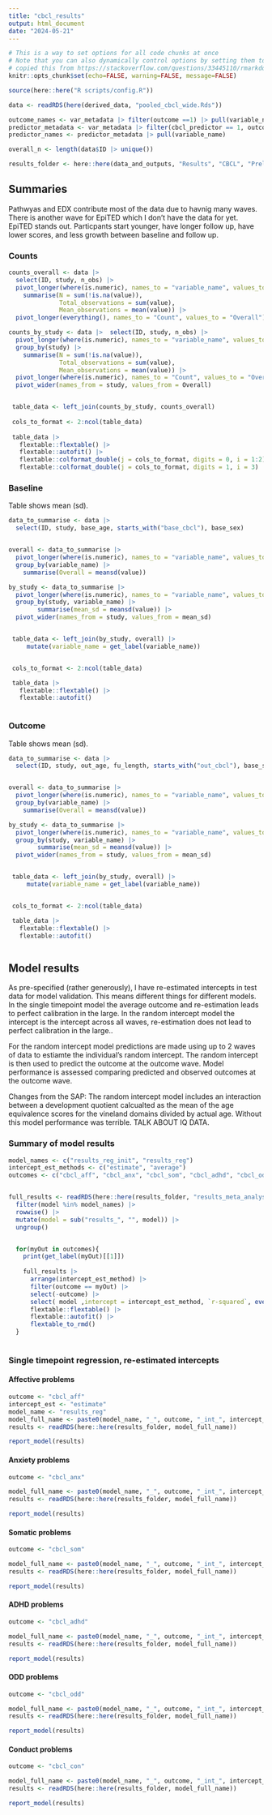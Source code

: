 ```yaml
---
title: "cbcl_results"
output: html_document
date: "2024-05-21"
---
```


```r
# This is a way to set options for all code chunks at once
# Note that you can also dynamically control options by setting them to a value
# copied this from https://stackoverflow.com/questions/33445110/rmarkdown-global-options-vs-opts-chunk we may want to change the figure options
knitr::opts_chunk$set(echo=FALSE, warning=FALSE, message=FALSE)
```

```r

  
source(here::here("R scripts/config.R")) 

data <- readRDS(here(derived_data, "pooled_cbcl_wide.Rds"))

outcome_names <- var_metadata |> filter(outcome ==1) |> pull(variable_name)
predictor_metadata <- var_metadata |> filter(cbcl_predictor == 1, outcome ==0)
predictor_names <- predictor_metadata |> pull(variable_name)

overall_n <- length(data$ID |> unique())

results_folder <- here::here(data_and_outputs, "Results", "CBCL", "Prelim")


```

## Summaries
Pathwyas and EDX contribute most of the data due to havnig many waves. There is another wave for EpiTED which I don't have the data for yet. 
EpiTED stands out. Particpants start younger, have longer follow up, have lower scores, and less growth between baseline and follow up.

### Counts

```r


counts_overall <- data |> 
  select(ID, study, n_obs) |> 
  pivot_longer(where(is.numeric), names_to = "variable_name", values_to = "value") |> 
    summarise(N = sum(!is.na(value)),
              Total_observations = sum(value),
              Mean_observations = mean(value)) |> 
  pivot_longer(everything(), names_to = "Count", values_to = "Overall") 

counts_by_study <- data |>  select(ID, study, n_obs) |> 
  pivot_longer(where(is.numeric), names_to = "variable_name", values_to = "value") |> 
  group_by(study) |> 
    summarise(N = sum(!is.na(value)),
              Total_observations = sum(value),
              Mean_observations = mean(value)) |> 
  pivot_longer(where(is.numeric), names_to = "Count", values_to = "Overall") |> 
  pivot_wider(names_from = study, values_from = Overall) 


 table_data <- left_join(counts_by_study, counts_overall) 
 
 cols_to_format <- 2:ncol(table_data)
 
 table_data |> 
   flextable::flextable() |> 
   flextable::autofit() |> 
   flextable::colformat_double(j = cols_to_format, digits = 0, i = 1:2) |> 
   flextable::colformat_double(j = cols_to_format, digits = 1, i = 3) 


```

### Baseline
Table shows mean (sd).
```r

data_to_summarise <- data |> 
  select(ID, study, base_age, starts_with("base_cbcl"), base_sex)


overall <- data_to_summarise |>
  pivot_longer(where(is.numeric), names_to = "variable_name", values_to = "value") |>
  group_by(variable_name) |>
    summarise(Overall = meansd(value)) 

by_study <- data_to_summarise |>
  pivot_longer(where(is.numeric), names_to = "variable_name", values_to = "value") |>
  group_by(study, variable_name) |>
        summarise(mean_sd = meansd(value)) |>
  pivot_wider(names_from = study, values_from = mean_sd)


 table_data <- left_join(by_study, overall) |> 
     mutate(variable_name = get_label(variable_name))


 cols_to_format <- 2:ncol(table_data)

 table_data |>
   flextable::flextable() |>
   flextable::autofit()



```
### Outcome
Table shows mean (sd).

```r

data_to_summarise <- data |> 
  select(ID, study, out_age, fu_length, starts_with("out_cbcl"), base_sex)


overall <- data_to_summarise |>
  pivot_longer(where(is.numeric), names_to = "variable_name", values_to = "value") |>
  group_by(variable_name) |>
    summarise(Overall = meansd(value)) 

by_study <- data_to_summarise |>
  pivot_longer(where(is.numeric), names_to = "variable_name", values_to = "value") |>
  group_by(study, variable_name) |>
        summarise(mean_sd = meansd(value)) |>
  pivot_wider(names_from = study, values_from = mean_sd)


 table_data <- left_join(by_study, overall) |> 
     mutate(variable_name = get_label(variable_name))


 cols_to_format <- 2:ncol(table_data)

 table_data |>
   flextable::flextable() |>
   flextable::autofit()



```
## Model results




As pre-specified (rather generously), I have re-estimated intercepts in test data for model validation. This means different things for different models. In the single timepoint model the average outcome and re-estimation leads to perfect calibration in the large. In the random intercept model the intercept is the intercept across all waves, re-estimation does not lead to perfect calibration in the large..

For the random intercept model predictions are made using up to 2 waves of data to estiamte the individual's random intercept. The random intercept is then used to predict the outcome at the outcome wave. Model performance is assessed comparing predicted and observed outcomes at the outcome wave.

Changes from the SAP: The random intercept model includes an interaction between a development quotient calcualted as the mean of the age equivalence scores for the vineland domains divided by actual age. Without this model performance was terrible. TALK ABOUT IQ DATA.

### Summary of model results

```r
model_names <- c("results_reg_init", "results_reg")
intercept_est_methods <- c("estimate", "average")
outcomes <- c("cbcl_aff", "cbcl_anx", "cbcl_som", "cbcl_adhd", "cbcl_odd", "cbcl_con") # 


full_results <- readRDS(here::here(results_folder, "results_meta_analysis.rds")) |> 
  filter(model %in% model_names) |> 
  rowwise() |> 
  mutate(model = sub("results_", "", model)) |> 
  ungroup()


  for(myOut in outcomes){
    print(get_label(myOut)[[1]])
    
    full_results |>   
      arrange(intercept_est_method) |>
      filter(outcome == myOut) |> 
      select(-outcome) |> 
      select( model ,intercept = intercept_est_method, `r-squared`, everything() ) |> 
      flextable::flextable() |>
      flextable::autofit() |> 
      flextable_to_rmd()
  }
  
```



### Single timepoint regression, re-estimated intercepts

#### Affective problems
```r

outcome <- "cbcl_aff"
intercept_est <- "estimate"
model_name <- "results_reg"
model_full_name <- paste0(model_name, "_", outcome, "_int_", intercept_est,".rds")
results <- readRDS(here::here(results_folder, model_full_name))

report_model(results)
```


#### Anxiety problems
```r

outcome <- "cbcl_anx"

model_full_name <- paste0(model_name, "_", outcome, "_int_", intercept_est,".rds")
results <- readRDS(here::here(results_folder, model_full_name))

report_model(results)
```

#### Somatic problems
```r

outcome <- "cbcl_som"

model_full_name <- paste0(model_name, "_", outcome, "_int_", intercept_est,".rds")
results <- readRDS(here::here(results_folder, model_full_name))

report_model(results)
```

#### ADHD problems
```r

outcome <- "cbcl_adhd" 

model_full_name <- paste0(model_name, "_", outcome, "_int_", intercept_est,".rds")
results <- readRDS(here::here(results_folder, model_full_name))

report_model(results)
```


#### ODD problems
```r

outcome <- "cbcl_odd"

model_full_name <- paste0(model_name, "_", outcome, "_int_", intercept_est,".rds")
results <- readRDS(here::here(results_folder, model_full_name))

report_model(results)
```


#### Conduct problems
```r

outcome <- "cbcl_con"

model_full_name <- paste0(model_name, "_", outcome, "_int_", intercept_est,".rds")
results <- readRDS(here::here(results_folder, model_full_name))

report_model(results)
```
